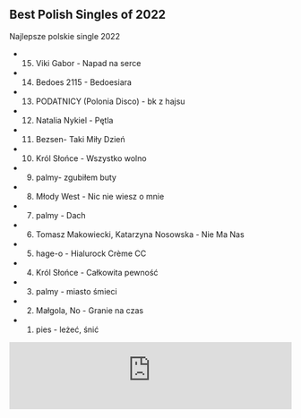 ## Best Polish Singles of 2022

Najlepsze polskie single 2022

- 15. Viki Gabor - Napad na serce
- 14. Bedoes 2115 - Bedoesiara
- 13. PODATNICY (Polonia Disco) - bk z hajsu
- 12. Natalia Nykiel - Pętla
- 11. Bezsen- Taki Miły Dzień
- 10. Król Słońce - Wszystko wolno
- 9. palmy- zgubiłem buty
- 8. Młody West - Nic nie wiesz o mnie
- 7. palmy - Dach
- 6. Tomasz Makowiecki, Katarzyna Nosowska - Nie Ma Nas
- 5. hage-o - Hialurock Crème CC
- 4. Król Słońce - Całkowita pewność
- 3. palmy - miasto śmieci
- 2. Małgola, No - Granie na czas
- 1. pies - leżeć, śnić

<iframe width="100%" height="120" src="https://player-widget.mixcloud.com/widget/iframe/?hide_cover=1&light=1&feed=%2Fkrzysztof-ciach%2Fpolonez-3012022-najlepsze-polskie-single-2022%2F" frameborder="0" ></iframe>
